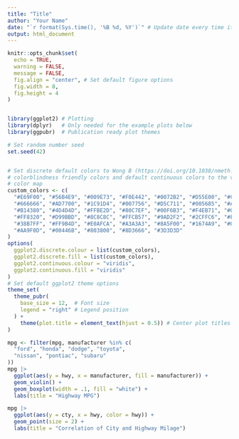 ```yaml
---
title: "Title"
author: "Your Name"
date: "`r format(Sys.time(), '%B %d, %Y')`" # Update date every time it is knit
output: html_document
---
```


```r
knitr::opts_chunk$set(
  echo = TRUE,
  warning = FALSE,
  message = FALSE,
  fig.align = "center", # Set default figure options
  fig.width = 8,
  fig.height = 4
)


library(ggplot2) # Plotting
library(dplyr)   # Only needed for the example plots below
library(ggpubr)  # Publication ready plot themes

# Set random number seed
set.seed(42)


# Set discrete default colors to Wong B (https://doi.org/10.1038/nmeth.1618)
# colorblindness friendly colors and default continuous colors to the viridis
# color map
custom_colors <- c(
  "#E69F00", "#56B4E9", "#009E73", "#F0E442", "#0072B2", "#D55E00", "#CC79A7",
  "#666666", "#AD7700", "#1C91D4", "#007756", "#D5C711", "#005685", "#A04700",
  "#B14380", "#4D4D4D", "#FFBE2D", "#80C7EF", "#00F6B3", "#F4EB71", "#06A5FF",
  "#FF8320", "#D99BBD", "#8C8C8C", "#FFCB57", "#9AD2F2", "#2CFFC6", "#F6EF8E",
  "#38B7FF", "#FF9B4D", "#E0AFCA", "#A3A3A3", "#8A5F00", "#1674A9", "#005F45",
  "#AA9F0D", "#00446B", "#803800", "#8D3666", "#3D3D3D"
)
options(
  ggplot2.discrete.colour = list(custom_colors),
  ggplot2.discrete.fill = list(custom_colors),
  ggplot2.continuous.colour = "viridis",
  ggplot2.continuous.fill = "viridis"
)
# Set default ggplot2 theme options
theme_set(
  theme_pubr(
    base_size = 12,  # Font size
    legend = "right" # Legend position
  ) +
    theme(plot.title = element_text(hjust = 0.5)) # Center plot titles
)
```


```r
mpg <- filter(mpg, manufacturer %in% c(
  "ford", "honda", "dodge", "toyota",
  "nissan", "pontiac", "subaru"
))
mpg |>
  ggplot(aes(y = hwy, x = manufacturer, fill = manufacturer)) +
  geom_violin() +
  geom_boxplot(width = .1, fill = "white") +
  labs(title = "Highway MPG")
```

```r
mpg |>
  ggplot(aes(y = cty, x = hwy, color = hwy)) +
  geom_point(size = 2) +
  labs(title = "Correlation of City and Highway Milage")
```

